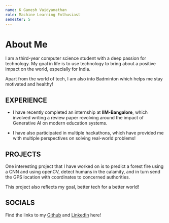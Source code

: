 ```yaml
---
name: K Ganesh Vaidyanathan
role: Machine Learning Enthusiast
semester: 5
---
```



# About Me

I am a third-year computer science student with a deep passion for technology. My goal in life is to use technology to bring about a positive impact on the world, especially for India.

Apart from the world of tech, I am also into Badminton which helps me stay motivated and healthy!

## EXPERIENCE

- I have recently completed an internship at **IIM-Bangalore**, which involved writing a review paper revolving around the impact of Generative AI on modern education systems.

- I have also participated in multiple hackathons, which have provided me with multiple perspectives on solving real-world problems!

## PROJECTS

One interesting project that I have worked on is to predict a forest fire using a CNN and using openCV, detect humans in the calamity, and in turn send the GPS location with coordinates to concerned authorities.

This project also reflects my goal, better tech for a better world!

## SOCIALS

Find the links to my [Github](https://github.com/kganeshv12) and [LinkedIn](https://www.linkedin.com/in/kgv12/) here!
